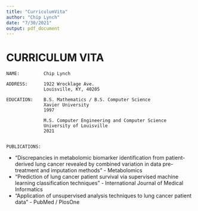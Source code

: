 ```yaml
---
title: "CurriculumVita"
author: "Chip Lynch"
date: "7/30/2021"
output: pdf_document
---
```


\centering

# CURRICULUM VITA {.unlisted .unnumbered}

\justifying

```
NAME:         Chip Lynch

ADDRESS:      1922 Wrocklage Ave.
              Louisville, KY, 40205

EDUCATION:    B.S. Mathematics / B.S. Computer Science
              Xavier University
              1997

              M.S. Computer Engineering and Computer Science
              University of Louisville
              2021


PUBLICATIONS:
```

* "Discrepancies in metabolomic biomarker identification from patient-derived lung cancer revealed by combined variation in data pre-treatment and imputation methods" - Metabolomics
* "Prediction of lung cancer patient survival via supervised machine learning classification techniques" - International Journal of Medical Informatics
* "Application of unsupervised analysis techniques to lung cancer patient data" - PubMed / PlosOne
